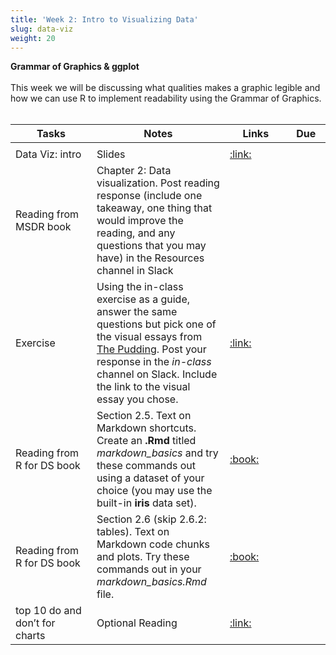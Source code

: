 ```yaml
---
title: 'Week 2: Intro to Visualizing Data'
slug: data-viz
weight: 20
---
```



**Grammar of Graphics & ggplot**\
\
This week we will be discussing what qualities makes a graphic legible and how we can use R to implement readability using the Grammar of Graphics.\
\

| Tasks | Notes | Links | Due |
| -------- | ------------- | ------ | ---- |
| | | | |
| Data Viz: intro | Slides | [:link:](/slides/data-viz-intro.html) | |
| Reading from MSDR book | Chapter 2: Data visualization. Post reading response (include one takeaway, one thing that would improve the reading, and any questions that you may have) in the Resources channel in Slack | | |
| Exercise | Using the in-class exercise as a guide, answer the same questions but pick one of the visual essays from [The Pudding](https://pudding.cool/). Post your response in the *in-class* channel on Slack. Include the link to the visual essay you chose. |[:link:](http://mdsr-book.github.io/exercises.html#exercise_23) | |
|Reading from R for DS book | Section 2.5. Text on Markdown shortcuts. Create an **.Rmd** titled *markdown_basics* and try these commands out using a dataset of your choice (you may use the built-in **iris** data set). |[:book:](https://bookdown.org/yihui/rmarkdown/markdown-syntax.html) | |
|Reading from R for DS book | Section 2.6 (skip 2.6.2: tables). Text on Markdown code chunks and plots. Try these commands out in your *markdown_basics.Rmd* file. |[:book:](https://bookdown.org/yihui/rmarkdown/r-code.html) | |
|top 10 do and don't for charts | Optional Reading |[:link:](https://guides.lib.uci.edu/datavis/do) | |


